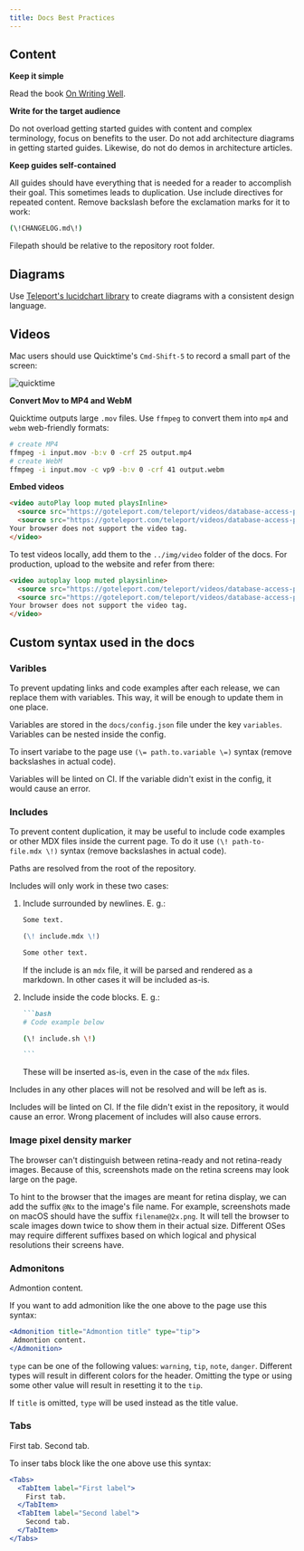 ```yaml
---
title: Docs Best Practices
---
```


## Content

**Keep it simple**

Read the book [On Writing Well](https://www.amazon.com/Writing-Well-Classic-Guide-Nonfiction/dp/0060891548).

**Write for the target audience**

Do not overload getting started guides with content and complex terminology, focus
on benefits to the user. Do not add architecture diagrams in getting started guides.
Likewise, do not do demos in architecture articles.

**Keep guides self-contained**

All guides should have everything that is needed for a reader
to accomplish their goal. This sometimes leads to duplication.
Use include directives for repeated content. Remove backslash before the exclamation marks for it to work:

```bash
(\!CHANGELOG.md\!)
```

Filepath should be relative to the repository root folder.

## Diagrams

Use [Teleport's lucidchart library](https://app.lucidchart.com/lucidchart/dfcf1f4a-5cf0-4758-8ebb-f6ea86900aba/edit)
to create diagrams with a consistent design language.

## Videos

Mac users should use Quicktime's `Cmd-Shift-5` to record a small part of the screen:

![quicktime](../../img/docs/quicktime.webp)

**Convert Mov to MP4 and WebM**

Quicktime outputs large `.mov` files. Use `ffmpeg` to convert them into `mp4` and `webm`
web-friendly formats:

```bash
# create MP4
ffmpeg -i input.mov -b:v 0 -crf 25 output.mp4
# create WebM
ffmpeg -i input.mov -c vp9 -b:v 0 -crf 41 output.webm
```

**Embed videos**

```html
<video autoPlay loop muted playsInline>
  <source src="https://goteleport.com/teleport/videos/database-access-preview/dbaccessdemo.mp4" type="video/mp4" />
  <source src="https://goteleport.com/teleport/videos/database-access-preview/dbaccessdemo.webm" type="video/webm" />
Your browser does not support the video tag.
</video>
```

To test videos locally, add them to the `../img/video` folder of the docs.
For production, upload to the website and refer from there:

```html
<video autoplay loop muted playsinline>
  <source src="https://goteleport.com/teleport/videos/database-access-preview/dbaccessdemo.mp4" type="video/mp4">
  <source src="https://goteleport.com/teleport/videos/database-access-preview/dbaccessdemo.webm" type="video/webm">
Your browser does not support the video tag.
</video>
```

## Custom syntax used in the docs

### Varibles

To prevent updating links and code examples after each release, we can replace them with
variables. This way, it will be enough to update them in one place.

Variables are stored in the `docs/config.json` file under the key `variables`.
Variables can be nested inside the config.

To insert variabe to the page use `(\= path.to.variable \=)` syntax
(remove backslashes in actual code).

Variables will be linted on CI. If the variable didn't exist in the config, it would cause an error.

### Includes

To prevent content duplication, it may be useful to include code examples or other
MDX files inside the current page. To do it use `(\! path-to-file.mdx \!)` syntax (remove
backslashes in actual code).

Paths are resolved from the root of the repository.

Includes will only work in these two cases:

1. Include surrounded by newlines. E. g.:

   ```md
   Some text.

   (\! include.mdx \!)

   Some other text.
   ```

   If the include is an `mdx` file, it will be parsed and rendered as a markdown. In other cases 
   it will be included as-is.

2. Include inside the code blocks. E. g.:

   ````md
   ```bash
   # Code example below

   (\! include.sh \!)

   ```
   ````

   These will be inserted as-is, even in the case of the `mdx` files.

Includes in any other places will not be resolved and will be left as is.

Includes will be linted on CI. If the file didn't exist in the repository,
it would cause an error. Wrong placement of includes will also cause errors.

### Image pixel density marker

The browser can't distinguish between retina-ready and not retina-ready images.
Because of this, screenshots made on the retina screens may look large on the page.

To hint to the browser that the images are meant for retina display, we can add
the suffix `@Nx` to the image's file name. For example, screenshots made on macOS
should have the suffix `filename@2x.png`. It will tell the browser to scale images
down twice to show them in their actual size. Different OSes may require different
suffixes based on which logical and physical resolutions their screens have. 

### Admonitons

<Admonition title="Admontion title" type="tip">
 Admontion content.
</Admonition>

If you want to add admonition like the one above to the page use this syntax:

```jsx
<Admonition title="Admontion title" type="tip">
 Admontion content.
</Admonition>
```

`type` can be one of the following values: `warning`, `tip`, `note`, `danger`. 
Different types will result in different colors for the header. Omitting the type
or using some other value will result in resetting it to the `tip`.

If `title` is omitted, `type` will be used instead as the title value.

### Tabs

<Tabs>
  <TabItem label="First label">
    First tab.
  </TabItem>
  <TabItem label="Second label">
    Second tab.
  </TabItem>
</Tabs>

To inser tabs block like the one above use this syntax:

```jsx
<Tabs>
  <TabItem label="First label">
    First tab.
  </TabItem>
  <TabItem label="Second label">
    Second tab.
  </TabItem>
</Tabs>
```
